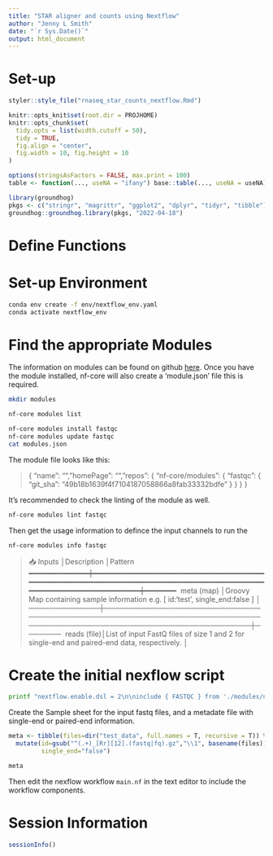```yaml
---
title: "STAR aligner and counts using Nextflow"
author: "Jenny L Smith"
date: "`r Sys.Date()`"
output: html_document
---
```


# Set-up 

```r
styler::style_file("rnaseq_star_counts_nextflow.Rmd")
```

```r
knitr::opts_knit$set(root.dir = PROJHOME)
knitr::opts_chunk$set(
  tidy.opts = list(width.cutoff = 50),
  tidy = TRUE,
  fig.align = "center",
  fig.width = 10, fig.height = 10
)

options(stringsAsFactors = FALSE, max.print = 100)
table <- function(..., useNA = "ifany") base::table(..., useNA = useNA)
```

```r
library(groundhog)
pkgs <- c("stringr", "magrittr", "ggplot2", "dplyr", "tidyr", "tibble")
groundhog::groundhog.library(pkgs, "2022-04-18")
```

# Define Functions 

# Set-up Environment 

```bash
conda env create -f env/nextflow_env.yaml
conda activate nextflow_env
```

# Find the appropriate Modules 

The information on modules can be found on github [here](https://github.com/nf-core/modules). Once you have the module installed, nf-core will also create a 'module.json' file this is required. 

```bash
mkdir modules
```

```bash
nf-core modules list
```

```bash
nf-core modules install fastqc
nf-core modules update fastqc
cat modules.json
```

The module file looks like this:

> {
    "name": "",
    "homePage": "",
    "repos": {
        "nf-core/modules": {
            "fastqc": {
                "git_sha": "49b18b1639f4f7104187058866a8fab33332bdfe"
            }
        }
    }
}

It's recommended to check the linting of the module as well. 

```bash
nf-core modules lint fastqc
```

Then get the usage information to defince the input channels to run the 

```bash
nf-core modules info fastqc
```

> 📥 Inputs   │Description                                                                                                              │Pattern ━━━━━━━━━━━━━━┿━━━━━━━━━━━━━━━━━━━━━━━━━━━━━━━━━━━━━━━━━━━━━━━━━━━━━━━━━━━━━━━━━━━━━━━━━━━━━━━━━━━━━━━━━━━━━━━━━━━━━━━━━━━━━━━━━━━━━━━━━┿━━━━━━━╸
  meta  (map) │Groovy Map containing sample information e.g. [ id:'test', single_end:false ]                                            │        
──────────────┼─────────────────────────────────────────────────────────────────────────────────────────────────────────────────────────┼───────╴
  reads (file)│List of input FastQ files of size 1 and 2 for single-end and paired-end data, respectively.                              │        


# Create the initial nexflow script

```bash
printf "nextflow.enable.dsl = 2\n\ninclude { FASTQC } from './modules/nf-core/modules/fastqc/main'" >  main.nf
```

Create the Sample sheet for the input fastq files, and a metadate file with single-end or paired-end information. 

```r
meta <- tibble(files=dir("test_data", full.names = T, recursive = T)) %>% 
  mutate(id=gsub("^(.+)_[Rr][12].(fastq|fq).gz","\\1", basename(files)), 
         single_end="false")

meta
```

Then edit the nexflow workflow `main.nf` in the text editor to include the workflow components. 




# Session Information

```r
sessionInfo()
```



